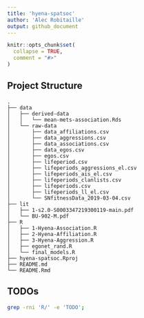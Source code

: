 ```yaml
---
title: 'hyena-spatsoc'
author: 'Alec Robitaille'
output: github_document
---
```



```r
knitr::opts_chunk$set(
  collapse = TRUE,
  comment = "#>"
)
```
## Project Structure
```
.
├── data
│   ├── derived-data
│   │   └── mean-mets-association.Rds
│   └── raw-data
│       ├── data_affiliations.csv
│       ├── data_aggressions.csv
│       ├── data_associations.csv
│       ├── data_egos.csv
│       ├── egos.csv
│       ├── lifeperiod.csv
│       ├── lifeperiods_aggressions_el.csv
│       ├── lifeperiods_ais_el.csv
│       ├── lifeperiods_clanlists.csv
│       ├── lifeperiods.csv
│       ├── lifeperiods_ll_el.csv
│       └── SNfitnessData_2019-03-04.csv
├── lit
│   ├── 1-s2.0-S0003347219300119-main.pdf
│   └── BU-902-M.pdf
├── R
│   ├── 1-Hyena-Association.R
│   ├── 2-Hyena-Affiliation.R
│   ├── 3-Hyena-Aggression.R
│   ├── egonet_rand.R
│   └── final_models.R
├── hyena-spatsoc.Rproj
├── README.md
└── README.Rmd

```


## TODOs

```bash
grep -rni 'R/' -e 'TODO';
```

